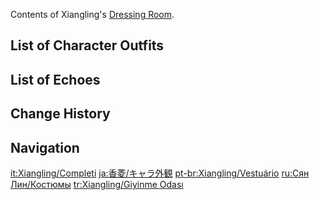 {{CharacterTabs}}
Contents of Xiangling's [[Dressing Room]].

==List of Character Outfits==
{{Outfits by Category Table|Xiangling Outfits|nocharacter=1}}

==List of Echoes==
{{Echoes by Category Table|Xiangling Echoes|nocharacter=1}}

==Change History==
{{Change History|1.0}}

==Navigation==
{{Character Navbox|Dressing Room}}

[[it:Xiangling/Completi]]
[[ja:香菱/キャラ外観]]
[[pt-br:Xiangling/Vestuário]]
[[ru:Сян Лин/Костюмы]]
[[tr:Xiangling/Giyinme Odası]]